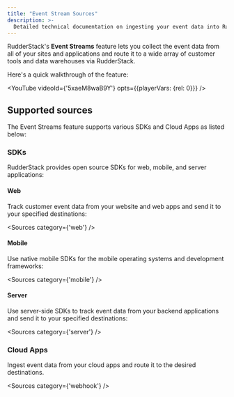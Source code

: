 ```yaml
---
title: "Event Stream Sources"
description: >-
  Detailed technical documentation on ingesting your event data into RudderStack using cloud apps and SDKs.
---
```


RudderStack's **Event Streams** feature lets you collect the event data from all of your sites and applications and route it to a wide array of customer tools and data warehouses via RudderStack.

Here's a quick walkthrough of the feature:

<YouTube 
  videoId={'5xaeM8waB9Y'}
  opts={{playerVars: {rel: 0}}}
/>


## Supported sources

The Event Streams feature supports various SDKs and Cloud Apps as listed below:

### SDKs


RudderStack provides open source SDKs for web, mobile, and server applications:


#### Web

Track customer event data from your website and web apps and send it to your specified destinations:

<Sources
  category={'web'}
/>

#### Mobile

Use native mobile SDKs for the mobile operating systems and development frameworks:

<Sources
  category={'mobile'}
/>

#### Server

Use server-side SDKs to track event data from your backend applications and send it to your specified destinations:

<Sources
  category={'server'}
/>

### Cloud Apps

Ingest event data from your cloud apps and route it to the desired destinations.

<Sources
  category={'webhook'}
/>



